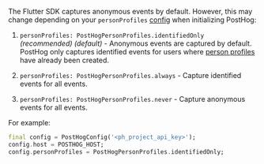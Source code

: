 The Flutter SDK captures anonymous events by default. However, this may change depending on your `personProfiles` [config](/docs/libraries/flutter#person-profiles-anonymous-vs-identified-persons) when initializing PostHog:

1. `personProfiles: PostHogPersonProfiles.identifiedOnly` _(recommended)_ _(default)_ - Anonymous events are captured by default. PostHog only captures identified events for users where [person profiles](/docs/data/persons) have already been created.

2. `personProfiles: PostHogPersonProfiles.always` - Capture identified events for all events.

3. `personProfiles: PostHogPersonProfiles.never` - Capture anonymous events for all events.

For example:

```dart
final config = PostHogConfig('<ph_project_api_key>');
config.host = POSTHOG_HOST;
config.personProfiles = PostHogPersonProfiles.identifiedOnly;
```